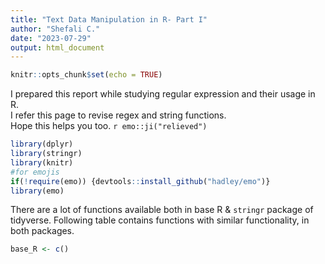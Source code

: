 ```yaml
---
title: "Text Data Manipulation in R- Part I"
author: "Shefali C."
date: "2023-07-29"
output: html_document
---
```


```r
knitr::opts_chunk$set(echo = TRUE)
```

I prepared this report while studying regular expression and their usage in R.  
I refer this page to revise regex and string functions.  
Hope this helps you too. `r emo::ji("relieved")`



```r

library(dplyr)
library(stringr)
library(knitr)
#for emojis
if(!require(emo)) {devtools::install_github("hadley/emo")}
library(emo)

```

There are a lot of functions available both in base R & `stringr` package of tidyverse. Following table contains functions with similar functionality, in both packages.  

```r
base_R <- c()
```


